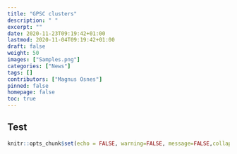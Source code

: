 ```yaml
---
title: "GPSC clusters"
description: " "
excerpt: ""
date: 2020-11-23T09:19:42+01:00
lastmod: 2020-11-04T09:19:42+01:00
draft: false
weight: 50
images: ["Samples.png"]
categories: ["News"]
tags: []
contributors: ["Magnus Osnes"]
pinned: false
homepage: false
toc: true
---
```


## Test

```r
knitr::opts_chunk$set(echo = FALSE, warning=FALSE, message=FALSE,collapse=T, cache=T, 'styler', tidy.opts=list(strict=T))
```